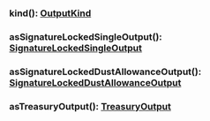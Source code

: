 

### kind(): [OutputKind](#outputkind)



### asSignatureLockedSingleOutput(): [SignatureLockedSingleOutput](#signaturelockedsingleoutput)



### asSignatureLockedDustAllowanceOutput(): [SignatureLockedDustAllowanceOutput](#signaturelockeddustallowanceoutput)



### asTreasuryOutput(): [TreasuryOutput](#treasuryoutput)



